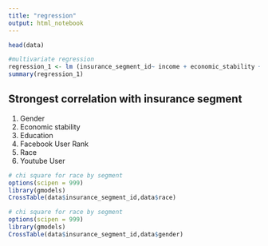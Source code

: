 ```yaml
---
title: "regression"
output: html_notebook
---
```


```r
head(data)
```


```r
#multivariate regression
regression_1 <- lm (insurance_segment_id~ income + economic_stability + education_id + facebook_user_rank + race_code + youtube_user_rank + gender_dum,  data=data)
summary(regression_1)
```

## Strongest correlation with insurance segment
1. Gender
2. Economic stability
3. Education
4. Facebook User Rank
5. Race
6. Youtube User 

```r
# chi square for race by segment
options(scipen = 999)
library(gmodels)
CrossTable(data$insurance_segment_id,data$race)
```
```r
# chi square for race by segment
options(scipen = 999)
library(gmodels)
CrossTable(data$insurance_segment_id,data$gender)
```


